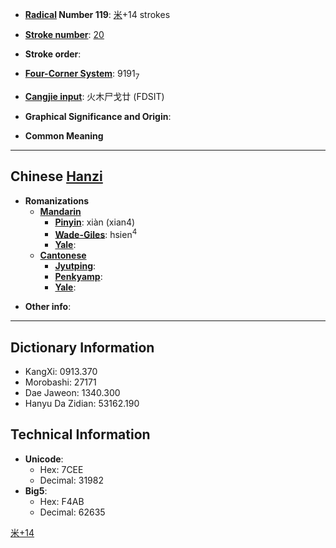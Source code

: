 * '''[[Wiktionary:Chinese radical index| Radical]] Number 119''': [[Wiktionary:Chinese radical index 米|米]]+14 strokes

* '''[[Wiktionary:Chinese total strokes index|Stroke number]]''': [[Wiktionary:Chinese total strokes index 20|20]]

* '''Stroke order''': 

* '''[[Wiktionary:Chinese four corner index|Four-Corner System]]''': 9191<sub>7</sub>

* '''[[Wiktionary:Chinese Cangjie index|Cangjie input]]''': 火木尸戈廿 (FDSIT)

* '''Graphical Significance and Origin''': 

* '''Common Meaning'''

----

== Chinese [[Hanzi]] ==

* '''Romanizations'''
** '''[[Mandarin]]'''
*** '''[[Pinyin]]''': xiàn (xian4)
*** '''[[Wade-Giles]]''': hsien<sup>4</sup>
*** '''[[Yale]]''': 
** '''[[Cantonese]]'''
*** '''[[Jyutping]]''':
*** '''[[Penkyamp]]''': 
*** '''[[Yale]]''': 

* '''Other info''': 

----

== Dictionary Information ==

* KangXi: 0913.370
* Morobashi: 27171
* Dae Jaweon: 1340.300
* Hanyu Da Zidian: 53162.190

== Technical Information ==

* '''Unicode''':
** Hex: 7CEE
** Decimal: 31982
* '''Big5''':
** Hex: F4AB
** Decimal: 62635

[[Category:CJKV Character articles lacking a common meaning|米+14]]